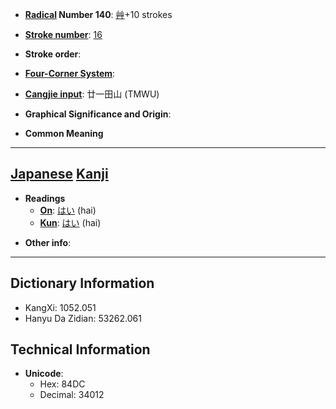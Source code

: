 * '''[[Wiktionary:Chinese radical index| Radical]] Number 140''': [[Wiktionary:Chinese radical index 艸|艸]]+10 strokes

* '''[[Wiktionary:Chinese total strokes index|Stroke number]]''': [[Wiktionary:Chinese total strokes index 16|16]]

* '''Stroke order''': 

* '''[[Wiktionary:Chinese four corner index|Four-Corner System]]''': 

* '''[[Wiktionary:Chinese Cangjie index|Cangjie input]]''': 廿一田山 (TMWU)

* '''Graphical Significance and Origin''': 

* '''Common Meaning'''

----

== [[Japanese]] [[Kanji]] ==

* '''Readings'''
** '''[[On]]''': [[はい]] (hai)
** '''[[Kun]]''': [[はい]] (hai)

* '''Other info''':  

----

== Dictionary Information ==

* KangXi: 1052.051
* Hanyu Da Zidian: 53262.061

== Technical Information ==

* '''Unicode''':
** Hex: 84DC
** Decimal: 34012